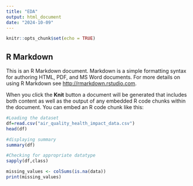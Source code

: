 ```yaml
---
title: "EDA"
output: html_document
date: "2024-10-09"
---
```


```r
knitr::opts_chunk$set(echo = TRUE)
```

## R Markdown

This is an R Markdown document. Markdown is a simple formatting syntax for authoring HTML, PDF, and MS Word documents. For more details on using R Markdown see <http://rmarkdown.rstudio.com>.

When you click the **Knit** button a document will be generated that includes both content as well as the output of any embedded R code chunks within the document. You can embed an R code chunk like this:

```r
#Loading the dataset
df=read.csv("air_quality_health_impact_data.csv")
head(df)
```

```r
#displaying summary
summary(df)
```

```r
#Checking for appropriate datatype
sapply(df,class)
```
```r
missing_values <- colSums(is.na(data))
print(missing_values)
```



